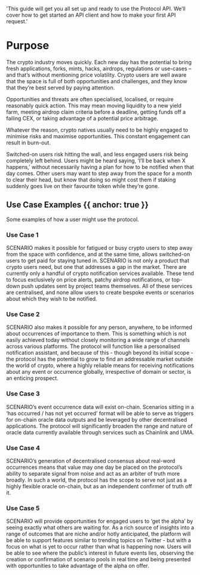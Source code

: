   'This guide will get you all set up and ready to use the Protocol API. We’ll cover how to get started an API client and how to make your first API request.'

# Purpose

The crypto industry moves quickly. Each new day has the potential to bring fresh applications, forks, mints, hacks, airdrops, regulations or use-cases – and that’s without mentioning price volatility. Crypto users are well aware that the space is full of both opportunities and challenges, and they know that they’re best served by paying attention. 

Opportunities and threats are often specialised, localised, or require reasonably quick action. This may mean moving liquidity to a new yield farm, meeting airdrop claim criteria before a deadline, getting funds off a failing CEX, or taking advantage of a potential price arbitrage. 

Whatever the reason, crypto natives usually need to be highly engaged to minimise risks and maximise opportunities. This constant engagement can result in burn-out.

Switched-on users risk hitting the wall, and less engaged users risk being completely left behind. Users might be heard saying, ‘I’ll be back when X happens,’ without necessarily having a plan for how to be notified when that day comes. Other users may want to step away from the space for a month to clear their head, but know that doing so might cost them if staking suddenly goes live on their favourite token while they’re gone.

## Use Case Examples {{ anchor: true }}

Some examples of how a user might use the protocol.

### Use Case 1

SCENARIO makes it possible for fatigued or busy crypto users to step away from the space with confidence, and at the same time, allows switched-on users to get paid for staying tuned in. SCENARIO is not only a product that crypto users need, but one that addresses a gap in the market. There are currently only a handful of crypto notification services available. These tend to focus exclusively on price alerts, patchy airdrop notifications, or top-down push updates sent by project teams themselves. All of these services are centralised, and none allow users to create bespoke events or scenarios about which they wish to be notified.

### Use Case 2

SCENARIO also makes it possible for any person, anywhere, to be informed about occurrences of importance to them. This is something which is not easily achieved today without closely monitoring a wide range of channels across various platforms. The protocol will function like a personalised notification assistant, and because of this - though beyond its initial scope - the protocol has the potential to grow to find an addressable market outside the world of crypto, where a highly reliable means for receiving notifications about any event or occurrence globally, irrespective of domain or sector, is an enticing prospect. 

### Use Case 3

SCENARIO’s event occurrence data will exist on-chain. Scenarios sitting in a ‘has occurred / has not yet occurred’ format will be able to serve as triggers for on-chain oracle data outputs and be leveraged by other decentralised applications. The protocol will significantly broaden the range and nature of oracle data currently available through services such as Chainlink and UMA.

### Use Case 4

SCENARIO’s generation of decentralised consensus about real-word occurrences means that value may one day be placed on the protocol’s ability to separate signal from noise and act as an arbiter of truth more broadly. In such a world, the protocol has the scope to serve not just as a highly flexible oracle on-chain, but as an independent confirmer of truth off it. 

### Use Case 5

SCENARIO will provide opportunities for engaged users to ‘get the alpha’ by seeing exactly what others are waiting for. As a rich source of insights into a range of outcomes that are niche and/or hotly anticipated, the platform will be able to support features similar to trending topics on Twitter - but with a focus on what is yet to occur rather than what is happening now. Users will be able to see where the public’s interest in future events lies, observing the creation or confirmation of scenario pools in real time and being presented with opportunities to take advantage of the alpha on offer.